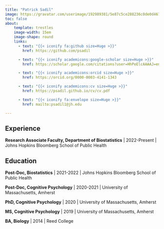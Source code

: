 ```yaml
---
title: "Patrick Sadil"
image: https://gravatar.com/userimage/192989381/5e87c5ce288236c0de0d4673c35523f9.jpeg?size=512
toc: false
about:   
    template: trestles
    image-width: 15em
    image-shape: round
    links: 
      - text: "{{< iconify fa:github size=Huge >}}"
        href: https://github.com/psadil

      - text: "{{< iconify academicons:google-scholar size=Huge >}}"
        href: https://scholar.google.com/citations?user=HhPeElcAAAAJ=en

      - text: "{{< iconify academicons:orcid size=Huge >}}"
        href: https://orcid.org/0000-0003-4141-1343

      - text: "{{< iconify academicons:cv size=Huge >}}"
        href: https://psadil.github.io/cv/cv.pdf

      - text: "{{< iconify fa:envelope size=Huge >}}"
        href: mailto:psadil1@jh.edu

---
```



:::{#hero-heading}

## Experience

**Research Associate Faculty, Department of Biostatistics** | 2022-Present | Johns Hopkins Bloomberg School of Public Health

## Education

**Post-Doc, Biostatistics** | 2021-2022 | Johns Hopkins Bloomberg School of Public Health

**Post-Doc, Cognitive Psychology** | 2020-2021 | University of Massachusetts, Amherst

**PhD, Cognitive Psychology** | 2020 | University of Massachusetts, Amherst

**MS, Cognitive Psychology** | 2019 | University of Massachusetts, Amherst

**BA, Biology** | 2014 | Reed College

:::
